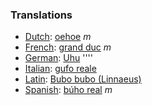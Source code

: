 ===Translations===
*[[Dutch]]: [[oehoe]] ''m''
*[[French]]: [[grand duc]] ''m''
*[[German]]: [[Uhu]] ''''
*[[Italian]]: [[gufo reale]]
*[[Latin]]: [[Bubo bubo (Linnaeus)]]
*[[Spanish]]: [[búho real]] ''m''